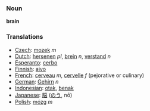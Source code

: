 === Noun ===

'''brain'''

=== Translations ===
*[[Czech]]: [[mozek]] ''m''
*[[Dutch]]: [[hersenen]] ''pl'', [[brein]] ''n'', [[verstand]] ''n''
*[[Esperanto]]: [[cerbo]]
*[[Finnish]]: [[aivo]]
*[[French]]: [[cerveau]] ''m'', [[cervelle]] ''f'' (pejorative or culinary)
*[[German]]: [[Gehirn]] ''n''
*[[Indonesian]]: [[otak]], [[benak]]
*[[Japanese]]: [[脳]] ([[のう]], nō)
*[[Polish]]: [[mózg]] ''m''